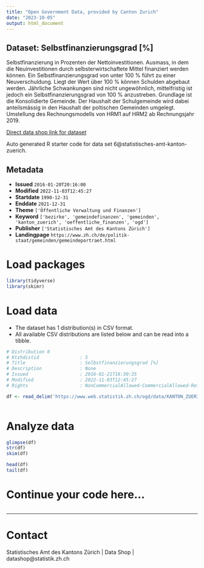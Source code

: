 ```yaml
---
title: "Open Government Data, provided by Canton Zurich"
date: "2023-10-05"
output: html_document
---
```


## Dataset: Selbstfinanzierungsgrad [%]

Selbstfinanzierung in Prozenten der Nettoinvestitionen. Ausmass, in dem die Neuinvestitionen durch selbsterwirtschaftete Mittel finanziert werden können. Ein Selbstfinanzierungsgrad von unter 100 % führt zu einer Neuverschuldung. Liegt der Wert über 100 % können Schulden abgebaut werden. Jährliche Schwankungen sind nicht ungewöhnlich, mittelfristig ist jedoch ein Selbstfinanzierungsgrad von 100 % anzustreben. Grundlage ist die Konsolidierte Gemeinde. Der Haushalt der Schulgemeinde wird dabei anteilsmässig in den Haushalt der poltischen Gemeinden umgelegt. Umstellung des Rechnungsmodells von HRM1 auf HRM2 ab Rechnungsjahr 2019.

[Direct data shop link for dataset](https://www.zh.ch/de/politik-staat/statistik-daten/datenkatalog.html#/datasets/6@statistisches-amt-kanton-zuerich)

Auto generated R starter code for data set 6@statistisches-amt-kanton-zuerich.

## Metadata

- **Issued** `2016-01-20T20:16:00`
- **Modified** `2022-11-03T12:45:27`
- **Startdate** `1990-12-31`
- **Enddate** `2021-12-31`
- **Theme** `['Öffentliche Verwaltung und Finanzen']`
- **Keyword** `['bezirke', 'gemeindefinanzen', 'gemeinden', 'kanton_zuerich', 'oeffentliche_finanzen', 'ogd']`
- **Publisher** `['Statistisches Amt des Kantons Zürich']`
- **Landingpage** `https://www.zh.ch/de/politik-staat/gemeinden/gemeindeportraet.html`


# Load packages

```r

library(tidyverse)
library(skimr)

```

# Load data

-   The dataset has 1 distribution(s) in CSV format.
-   All available CSV distributions are listed below and can be read into a tibble.

```r

# Distribution 0
# Ktzhdistid               : 5
# Title                    : Selbstfinanzierungsgrad [%]
# Description              : None
# Issued                   : 2016-01-21T16:30:35
# Modified                 : 2022-11-03T12:45:27
# Rights                   : NonCommercialAllowed-CommercialAllowed-ReferenceRequired

df <- read_delim('https://www.web.statistik.zh.ch/ogd/data/KANTON_ZUERICH_434.csv')



```

# Analyze data

```r

glimpse(df)
str(df)
skim(df)

head(df)
tail(df)

```

# Continue your code here...

```r

```

------------------------------------------------------------------------

# Contact

Statistisches Amt des Kantons Zürich | Data Shop | datashop@statistik.zh.ch
